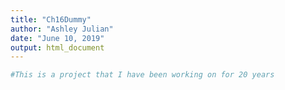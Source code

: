 ```yaml
---
title: "Ch16Dummy"
author: "Ashley Julian"
date: "June 10, 2019"
output: html_document
---
```


```r


#This is a project that I have been working on for 20 years

```


